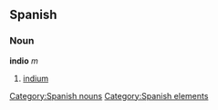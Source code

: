 == Spanish == {{wikipediaAlt|indium}}
=== Noun ===
'''indio''' ''m''
# [[indium]]

[[Category:Spanish nouns]]
[[Category:Spanish elements]]